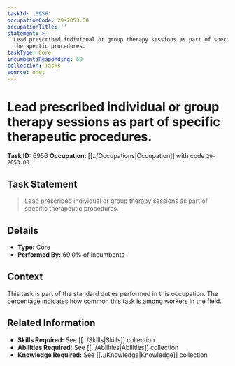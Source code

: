 ```yaml
---
taskId: '6956'
occupationCode: 29-2053.00
occupationTitle: ''
statement: >-
  Lead prescribed individual or group therapy sessions as part of specific
  therapeutic procedures.
taskType: Core
incumbentsResponding: 69
collection: Tasks
source: onet
---
```

# Lead prescribed individual or group therapy sessions as part of specific therapeutic procedures.

**Task ID:** 6956
**Occupation:** [[../Occupations|Occupation]] with code `29-2053.00`

## Task Statement

> Lead prescribed individual or group therapy sessions as part of specific therapeutic procedures.

## Details

- **Type:** Core
- **Performed By:** 69.0% of incumbents

## Context

This task is part of the standard duties performed in this occupation. The percentage indicates how common this task is among workers in the field.

## Related Information

- **Skills Required:** See [[../Skills|Skills]] collection
- **Abilities Required:** See [[../Abilities|Abilities]] collection
- **Knowledge Required:** See [[../Knowledge|Knowledge]] collection
